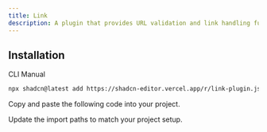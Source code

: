 ```yaml
---
title: Link
description: A plugin that provides URL validation and link handling functionality for the editor.
---
```


<ComponentPreview
  name="link-plugin-demo"
  className="[&_.preview>[data-orientation=vertical]]:sm:max-w-[70%]"
  description="A plugin that provides URL validation and link handling functionality for the editor."
/>

## Installation

<Tabs defaultValue="cli">

<TabsList>
  <TabsTrigger value="cli">CLI</TabsTrigger>
  <TabsTrigger value="manual">Manual</TabsTrigger>
</TabsList>

<TabsContent value="cli">

```bash
npx shadcn@latest add https://shadcn-editor.vercel.app/r/link-plugin.json
```

</TabsContent>

<TabsContent value="manual">

<Steps>

<Step>Copy and paste the following code into your project.</Step>

<ComponentSource name="link-plugin" />

<Step>Update the import paths to match your project setup.</Step>

</Steps>

</TabsContent>

</Tabs>